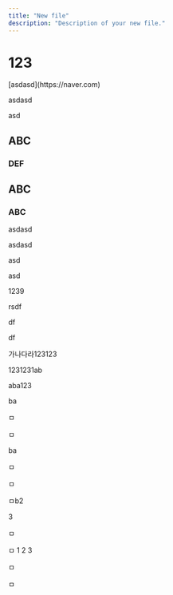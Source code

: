 ```yaml
---
title: "New file"
description: "Description of your new file."
---
```


# 123

<Warning>
  [asdasd](https://naver.com)

  asdasd

  asd
</Warning>

## ABC

### DEF

## ABC

### ABC

asdasd

asdasd

<Expandable title="Content">
  
</Expandable>

<Danger>
  asd

  asd
</Danger>

1239

rsdf

df

df

가나다라123123

1231231ab

aba123

ba

ㅁ

ㅁ

ba

ㅁ

ㅁ

ㅁb2

3

ㅁ

ㅁ 1 2 3

ㅁ

ㅁ